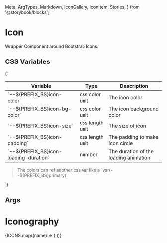   Meta,
  ArgTypes,
  Markdown,
  IconGallery,
  IconItem,
  Stories,
} from '@storybook/blocks';



# Icon

Wrapper Component around Bootstrap Icons.

## CSS Variables
<Markdown>
  {`

  | Variable                                | Type            | Description                           |
  |-----------------------------------------|-----------------|---------------------------------------|
  | \`--${PREFIX_BS}icon-color\`            | css color unit  | The icon color                        |
  | \`--${PREFIX_BS}icon-bg-color\`         | css color unit  | The icon background color             |
  | \`--${PREFIX_BS}icon-size\`             | css length unit | The size of icon                      |
  | \`--${PREFIX_BS}icon-padding\`          | css length unit | The padding to make icon circle       |
  | \`--${PREFIX_BS}icon-loading-duration\` | number          | The duration of the loading animation |

  > The colors can ref another css var like a \`var(--${PREFIX_BS}primary)\`

  `}
</Markdown>

## Args
<Meta of={DIconStories} />

<ArgTypes of={DIconStories} />

<Stories />

# Iconography

<IconGallery>
  {ICONS.map((name) => (
    <IconItem key={name} name={name}>
      <DIcon icon={name} />
    </IconItem>
  ))}
</IconGallery>

